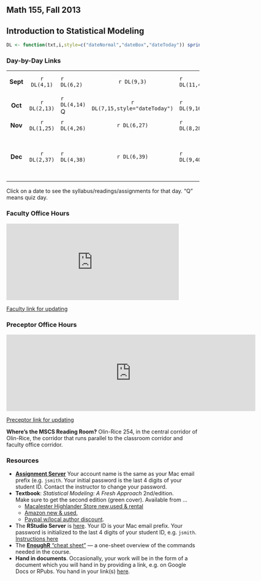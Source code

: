 ## Math 155, Fall 2013

## Introduction to Statistical Modeling
<link rel="stylesheet" type="text/css" href="stats155.css">
```r
DL <- function(txt,i,style=c("dateNormal","dateBox","dateToday")) sprintf("<a href='Syllabus/day-by-day.html#day-%s'><span class='%s'>%s</span></a>",i,match.arg(style),txt)
```

### Day-by-Day Links

  |  |  |  |   |   |    |  |  |   |  |  |   |  |
:-----:|:-----:|:-----|:-----:|---|---|---|---|---|---|---|---|---|---|
**Sept** |  `r DL(4,1)` | `r DL(6,2)` | `r DL(9,3)` | `r DL(11,4)` | `r DL(13,5)` Q | `r DL(16,6)` | `r DL(18,7)` | `r DL(20,8)` Q |  `r DL(23,9)` | `r DL(25,10)` | `r DL(27,11)` Q | `r DL(30,12)` 
**Oct** | `r DL(2,13)` | `r DL(4,14)` Q | `r DL(7,15,style="dateToday")` | `r DL(9,16)` | `r DL(11,17)` Q | `r DL(14,18)` | `r DL(16,19)` | <a href="#" class="tooltip"><em class="dateWarning">18</em><span><strong>Mid-term Exam</strong></span></a> | `r DL(21,21)` | `r DL(23,22)` | <a href="#" class="tooltip"><em >25</em><span><strong>Fall Break!</strong></span></a> | `r DL(28,23)` | `r DL(30,24)` |
**Nov** | `r DL(1,25)` | `r DL(4,26)` | `r DL(6,27)` | `r DL(8,28)` | `r DL(11,29)` | `r DL(13,30)` | `r DL(15,31)` | `r DL(18,32)` | `r DL(20,33)` | `r DL(22,34)` | `r DL(25,35)` | `r DL(27,36)` | <a href="#" class="tooltip"><em>29</em><span><strong>Thanksgiving!</strong></span></a> | 
**Dec** | `r DL(2,37)` | `r DL(4,38)` | `r DL(6,39)` | `r DL(9,40)` |<a href="#" class="tooltip"><em class="dateWarning">11</em><span ><strong>Final exam 8am-10am. Extra Session.</strong></span></a> | <a href="#" class="tooltip"><em class="dateWarning">12</em><span ><strong>Final exam 10:30am-12:30pm. Extra Session.</strong></span></a> |   <a href="#" class="tooltip"><em class="dateWarning">16</em><span ><strong>Final exam 8am-10am. Official Time</strong></span></a> | 


Click on a date to see the syllabus/readings/assignments for that day. "Q" means quiz day.

### Faculty Office Hours

<iframe width='450' height='200' frameborder='0' src='https://docs.google.com/spreadsheet/pub?key=0Am13enSalO74dFFWMTJ3WXlfTkxDS3l0UG5vTzhsVmc&single=true&gid=0&output=html&widget=true'></iframe>

[Faculty link for updating](https://docs.google.com/spreadsheet/ccc?key=0Am13enSalO74dFFWMTJ3WXlfTkxDS3l0UG5vTzhsVmc&usp=sharing)

### Preceptor Office Hours

<iframe width='650' height='200' frameborder='0' src='https://docs.google.com/spreadsheet/pub?key=0Am13enSalO74dFIyT1JTRzhSV3UtMmZ5VGRUUGtKWnc&output=html&widget=true'></iframe>

[Preceptor link for updating](https://docs.google.com/spreadsheet/ccc?key=0Am13enSalO74dFIyT1JTRzhSV3UtMmZ5VGRUUGtKWnc&usp=sharing)

**Where's the MSCS Reading Room?** Olin-Rice 254, in the central corridor of Olin-Rice, the corridor that runs parallel to the classroom corridor and faculty office corridor.

### Resources

* **[Assignment Server](http://glimmer.rstudio.com/mosaic/Stats155/)** Your account name is the same as your Mac email prefix (e.g. ```jsmith```.  Your initial password is the last 4 digits of your student ID.  Contact the instructor to change your password.
* **Textbook**: *Statistical Modeling: A Fresh Approach* 2nd/edition.  
    Make sure to get the second edition (green cover). Available from ...
    * [Macalester Highlander Store new,used & rental](http://www.bkstr.com/webapp/wcs/stores/servlet/CourseMaterialsResultsView?catalogId=10001&categoryId=9604&storeId=286405&langId=-1&programId=3325&termId=100028623&divisionDisplayName=%20&departmentDisplayName=MATH&courseDisplayName=155&sectionDisplayName=1&demoKey=null&purpose=browse) 
    * [Amazon new & used](http://www.amazon.com/Statistical-Modeling-Approach-Second-Edition/dp/0983965870/ref=sr_1_2?ie=UTF8&qid=1376075392&sr=8-2&keywords=statistical+modeling+a+fresh+approach), 
    * [Paypal w/local author discount](Resources/book-paypal.html).
* The **RStudio Server** is [here](http://www.macalester.edu/rstudio).  Your ID is your Mac email prefix.  Your password is initialized to the last 4 digits of your student ID, e.g. ```jsmith```. [Instructions here](Resources/Starting-RStudio-Macalester.html)
* The [**EnoughR** "cheat sheet"](Resources/EnoughR/EnoughR.pdf) --- a one-sheet overview of the commands needed in the course.
* **Hand in documents**. Occasionally, your work will be in the form of a document which you will hand in by providing a link, e.g. on Google Docs or RPubs.  You hand in your link(s) [here](https://docs.google.com/a/macalester.edu/forms/d/1lTnsxkagwo4SWDg7vsfCnsTPx9x0ShIIPmz7qH7Wk_I/viewform).





